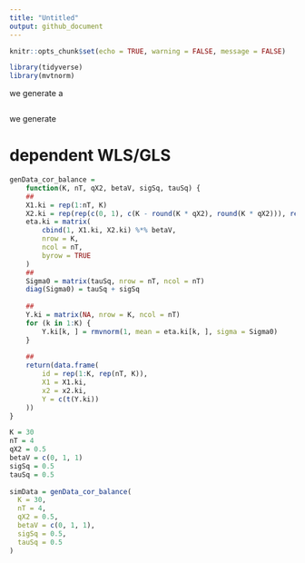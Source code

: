 ```yaml
---
title: "Untitled"
output: github_document
---
```


```r
knitr::opts_chunk$set(echo = TRUE, warning = FALSE, message = FALSE)
```

```r
library(tidyverse)
library(mvtnorm)
```

we generate a 

```r

```

we generate

# dependent WLS/GLS

```r
genData_cor_balance = 
    function(K, nT, qX2, betaV, sigSq, tauSq) {
    ##
    X1.ki = rep(1:nT, K)
    X2.ki = rep(rep(c(0, 1), c(K - round(K * qX2), round(K * qX2))), rep(nT, K))
    eta.ki = matrix(
        cbind(1, X1.ki, X2.ki) %*% betaV,
        nrow = K,
        ncol = nT,
        byrow = TRUE
    )
    ##
    Sigma0 = matrix(tauSq, nrow = nT, ncol = nT)
    diag(Sigma0) = tauSq + sigSq
    
    ##
    Y.ki = matrix(NA, nrow = K, ncol = nT)
    for (k in 1:K) {
        Y.ki[k, ] = rmvnorm(1, mean = eta.ki[k, ], sigma = Sigma0)
    }
  
    ##
    return(data.frame(
        id = rep(1:K, rep(nT, K)),
        X1 = X1.ki,
        x2 = x2.ki,
        Y = c(t(Y.ki))
    ))
}
```

```r
K = 30
nT = 4
qX2 = 0.5
betaV = c(0, 1, 1)
sigSq = 0.5
tauSq = 0.5
  
simData = genData_cor_balance(
  K = 30,
  nT = 4,
  qX2 = 0.5,
  betaV = c(0, 1, 1),
  sigSq = 0.5,
  tauSq = 0.5
)
```